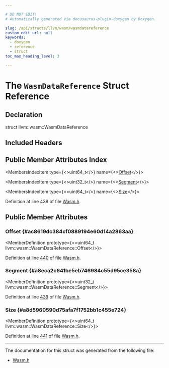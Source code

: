 ```yaml
---

# DO NOT EDIT!
# Automatically generated via docusaurus-plugin-doxygen by Doxygen.

slug: /api/structs/llvm/wasm/wasmdatareference
custom_edit_url: null
keywords:
  - doxygen
  - reference
  - struct
toc_max_heading_level: 3

---
```





# The `WasmDataReference` Struct Reference

<DoxygenPage pluginConfig={pluginConfig}>



## Declaration

<CodeBlock>struct llvm::wasm::WasmDataReference</CodeBlock>

## Included Headers

<IncludesList>
<IncludesListItem
  filePath="llvm/BinaryFormat/Wasm.h"
  permalink="/docs/api/files/include/include/llvm/include/llvm/binaryformat/wasm-h"
  isLocal="true" />
</IncludesList>

## Public Member Attributes Index

<MembersIndex>

<MembersIndexItem
  type={<>uint64&#95;t</>}
  name={<><a href="#ac8619dc384cf0889194e60d14a2863aa">Offset</a></>}>
</MembersIndexItem>

<MembersIndexItem
  type={<>uint32&#95;t</>}
  name={<><a href="#a8eca2c641be5eb746984c55d95ce358a">Segment</a></>}>
</MembersIndexItem>

<MembersIndexItem
  type={<>uint64&#95;t</>}
  name={<><a href="#a8d5960590d75afa7f1752bb1c455e724">Size</a></>}>
</MembersIndexItem>

</MembersIndex>


Definition at line 438 of file <a href="/docs/api/files/include/include/llvm/include/llvm/binaryformat/wasm-h">Wasm.h</a>.

<SectionDefinition>

## Public Member Attributes

### Offset {#ac8619dc384cf0889194e60d14a2863aa}

<MemberDefinition
  prototype={<>uint64&#95;t llvm::wasm::WasmDataReference::Offset</>}>

Definition at line <a href="/docs/api/files/include/include/llvm/include/llvm/binaryformat/wasm-h/#l00440">440</a> of file <a href="/docs/api/files/include/include/llvm/include/llvm/binaryformat/wasm-h">Wasm.h</a>.
</MemberDefinition>

### Segment {#a8eca2c641be5eb746984c55d95ce358a}

<MemberDefinition
  prototype={<>uint32&#95;t llvm::wasm::WasmDataReference::Segment</>}>

Definition at line <a href="/docs/api/files/include/include/llvm/include/llvm/binaryformat/wasm-h/#l00439">439</a> of file <a href="/docs/api/files/include/include/llvm/include/llvm/binaryformat/wasm-h">Wasm.h</a>.
</MemberDefinition>

### Size {#a8d5960590d75afa7f1752bb1c455e724}

<MemberDefinition
  prototype={<>uint64&#95;t llvm::wasm::WasmDataReference::Size</>}>

Definition at line <a href="/docs/api/files/include/include/llvm/include/llvm/binaryformat/wasm-h/#l00441">441</a> of file <a href="/docs/api/files/include/include/llvm/include/llvm/binaryformat/wasm-h">Wasm.h</a>.
</MemberDefinition>

</SectionDefinition>

<hr/>

The documentation for this struct was generated from the following file:

<ul>
<li><a href="/docs/api/files/include/include/llvm/include/llvm/binaryformat/wasm-h">Wasm.h</a></li>
</ul>

</DoxygenPage>
